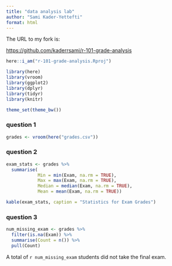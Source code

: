 ```yaml
---
title: "data analysis lab"
author: "Sami Kader-Yettefti"
format: html
---
```


The URL to my fork is: 

<https://github.com/kaderrsami/r-101-grade-analysis>

```r
here::i_am("r-101-grade-analysis.Rproj")

library(here)
library(vroom)
library(ggplot2)
library(dplyr)
library(tidyr)
library(knitr)

theme_set(theme_bw())
```

### question 1

```r
grades <- vroom(here("grades.csv"))
```

### question 2

```r
exam_stats <- grades %>% 
  summarise(
            Min = min(Exam, na.rm = TRUE),
            Max = max(Exam, na.rm = TRUE),
            Median = median(Exam, na.rm = TRUE),
            Mean = mean(Exam, na.rm = TRUE))
```

```r
kable(exam_stats, caption = "Statistics for Exam Grades")
```

### question 3
```r
num_missing_exam <- grades %>%
  filter(is.na(Exam)) %>%
  summarise(Count = n()) %>%
  pull(Count)
```
A total of `r num_missing_exam` students did not take the final exam.

